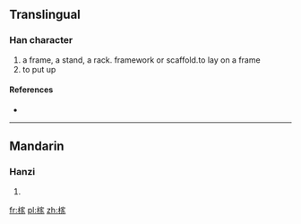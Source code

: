 ==Translingual==

===Han character===
{{Han char|rn=75|rad=木|as=10|sn=14|four=|canj=DJMO,XDJMO}}

# a frame, a stand, a rack. framework or scaffold.to lay on a frame
# to put up

====References====
* {{Han ref|kx=0543.280|dkj=15250|dj=0931.150|hdz=21270.020|uh=69A2|ud=27042}}

----

==Mandarin==

===Hanzi===
{{cmn-hanzi|pin=[[jià]] ([[jia4]])|wg=chia<sup>4</sup>}}

# {{defn|lang=cmn|sort=木10}}

[[fr:榢]]
[[pl:榢]]
[[zh:榢]]